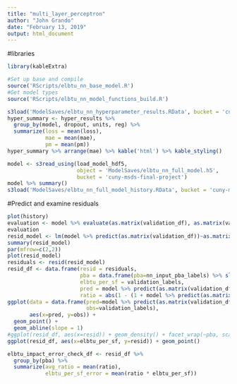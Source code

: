 ```yaml
---
title: "multi_layer_perceptron"
author: "John Grando"
date: "February 13, 2019"
output: html_document
---
```


#libraries
```r
library(kableExtra)
```

```r
#Set up base and compile
source('RScripts/elbtu_nn_base_model.R')
#Get model types
source('RScripts/elbtu_nn_model_functions_build.R')
```

```r
s3load('ModelSaves/elbtu_nn_hyperparameter_results.RData', bucket = 'cuny-msds-final-project')
hyper_summary <- hyper_results %>% 
  group_by(model, dropout, units, reg) %>% 
  summarize(loss = mean(loss), 
            mae = mean(mae), 
            pm = mean(pm))
hyper_summary %>% arrange(mae) %>% kable('html') %>% kable_styling()
```

```r
model <- s3read_using(load_model_hdf5, 
                      object = 'ModelSaves/elbtu_nn_full_model.h5', 
                      bucket = 'cuny-msds-final-project')
model %>% summary()
s3load('ModelSaves/elbtu_nn_full_model_history.RData', bucket = 'cuny-msds-final-project')
```

#Predict and examine residuals
```r
plot(history)
evaluation <- model %>% evaluate(as.matrix(validation_df), as.matrix(validation_labels), verbose=2)
evaluation
resid_model <- lm(model %>% predict(as.matrix(validation_df))~as.matrix(validation_labels))
summary(resid_model)
par(mfrow=c(2,2))
plot(resid_model)
residuals <- resid(resid_model)
resid_df <- data.frame(resid = residuals, 
                       pba = data.frame(pba=nn_input_pba_labels) %>% slice(-train_test_list),
                       elbtu_per_sf = validation_labels,
                       pred = model %>% predict(as.matrix(validation_df)),
                       ratio = abs(1 - (1 + model %>% predict(as.matrix(validation_df))) / (1 + validation_labels)))
ggplot(data = data.frame(pred=model %>% predict(as.matrix(validation_df)),
                         obs=validation_labels),
       aes(x=pred, y=obs)) + 
  geom_point() + 
  geom_abline(slope = 1)
#ggplot(resid_df, aes(x=resid)) + geom_density() + facet_wrap(~pba, scales = 'free')
ggplot(resid_df, aes(x=elbtu_per_sf, y=resid)) + geom_point()

elbtu_impact_error_check_df <- resid_df %>% 
  group_by(pba) %>% 
  summarize(avg_ratio = mean(ratio), 
            elbtu_per_sf_error = mean(ratio * elbtu_per_sf))
```


